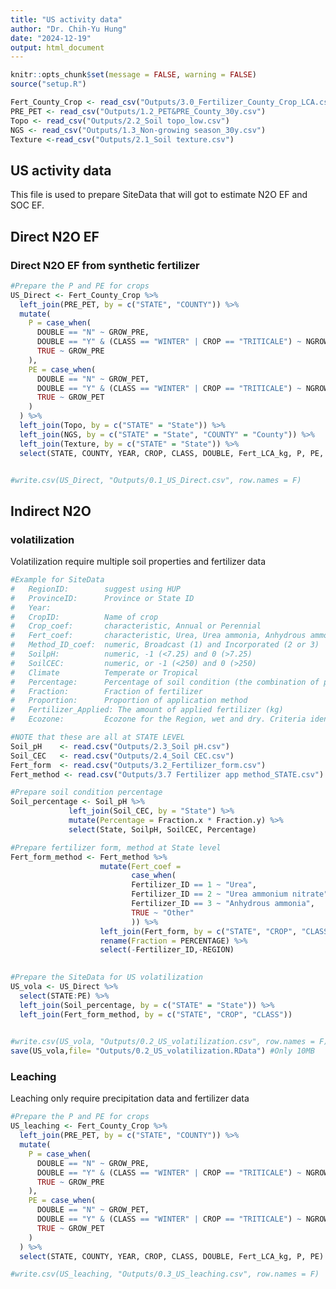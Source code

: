 ```yaml
---
title: "US activity data"
author: "Dr. Chih-Yu Hung"
date: "2024-12-19"
output: html_document
---
```

```r
knitr::opts_chunk$set(message = FALSE, warning = FALSE)
source("setup.R")

Fert_County_Crop <- read_csv("Outputs/3.0_Fertilizer_County_Crop_LCA.csv")
PRE_PET <- read_csv("Outputs/1.2_PET&PRE_County_30y.csv")
Topo <- read_csv("Outputs/2.2_Soil topo_low.csv")
NGS <- read_csv("Outputs/1.3_Non-growing season_30y.csv")
Texture <-read_csv("Outputs/2.1_Soil texture.csv")
```

## US activity data 

This file is used to prepare SiteData that will got to estimate N2O EF and SOC EF. 

## Direct N2O EF
### Direct N2O EF from synthetic fertilizer
```r
#Prepare the P and PE for crops 
US_Direct <- Fert_County_Crop %>%
  left_join(PRE_PET, by = c("STATE", "COUNTY")) %>%
  mutate(
    P = case_when(
      DOUBLE == "N" ~ GROW_PRE,
      DOUBLE == "Y" & (CLASS == "WINTER" | CROP == "TRITICALE") ~ NGROW_PRE,
      TRUE ~ GROW_PRE
    ),
    PE = case_when(
      DOUBLE == "N" ~ GROW_PET,
      DOUBLE == "Y" & (CLASS == "WINTER" | CROP == "TRITICALE") ~ NGROW_PET,
      TRUE ~ GROW_PET
    )
  ) %>%
  left_join(Topo, by = c("STATE" = "State")) %>%
  left_join(NGS, by = c("STATE" = "State", "COUNTY" = "County")) %>%
  left_join(Texture, by = c("STATE" = "State")) %>%
  select(STATE, COUNTY, YEAR, CROP, CLASS, DOUBLE, Fert_LCA_kg, P, PE, Topo, NGS, Frac_Fine, Frac_Medium, Frac_Coarse)


#write.csv(US_Direct, "Outputs/0.1_US_Direct.csv", row.names = F) 
```



## Indirect N2O
### volatilization
Volatilization require multiple soil properties and fertilizer data

```r
#Example for SiteData
#   RegionID:        suggest using HUP
#   ProvinceID:      Province or State ID
#   Year:            
#   CropID:          Name of crop
#   Crop_coef:       characteristic, Annual or Perennial
#   Fert_coef:       characteristic, Urea, Urea ammonia, Anhydrous ammonia, and Other
#   Method_ID_coef:  numeric, Broadcast (1) and Incorporated (2 or 3)
#   SoilpH:          numeric, -1 (<7.25) and 0 (>7.25)
#   SoilCEC:         numeric, or -1 (<250) and 0 (>250)
#   Climate          Temperate or Tropical
#   Percentage:      Percentage of soil condition (the combination of pH and CEC, sum of them must be 1)
#   Fraction:        Fraction of fertilizer
#   Proportion:      Proportion of application method
#   Fertilizer_Applied: The amount of applied fertilizer (kg)
#   Ecozone:         Ecozone for the Region, wet and dry. Criteria identical to irrigation

#NOTE that these are all at STATE LEVEL
Soil_pH    <- read.csv("Outputs/2.3_Soil pH.csv")
Soil_CEC   <- read.csv("Outputs/2.4_Soil CEC.csv")
Fert_form  <- read.csv("Outputs/3.2_Fertilizer_form.csv")
Fert_method <- read.csv("Outputs/3.7 Fertilizer app method_STATE.csv")

#Prepare soil condition percentage 
Soil_percentage <- Soil_pH %>%
             left_join(Soil_CEC, by = "State") %>%
             mutate(Percentage = Fraction.x * Fraction.y) %>%
             select(State, SoilpH, SoilCEC, Percentage)

#Prepare fertilizer form, method at State level
Fert_form_method <- Fert_method %>%
                    mutate(Fert_coef = 
                           case_when(
                           Fertilizer_ID == 1 ~ "Urea",
                           Fertilizer_ID == 2 ~ "Urea ammonium nitrate",
                           Fertilizer_ID == 3 ~ "Anhydrous ammonia",
                           TRUE ~ "Other"
                           )) %>%
                    left_join(Fert_form, by = c("STATE", "CROP", "CLASS", "Fert_coef" = "FORM")) %>%
                    rename(Fraction = PERCENTAGE) %>%
                    select(-Fertilizer_ID,-REGION)

                   
#Prepare the SiteData for US volatilization
US_vola <- US_Direct %>%
  select(STATE:PE) %>%
  left_join(Soil_percentage, by = c("STATE" = "State")) %>%
  left_join(Fert_form_method, by = c("STATE", "CROP", "CLASS"))
   

#write.csv(US_vola, "Outputs/0.2_US_volatilization.csv", row.names = F) >1.2GB too large
save(US_vola,file= "Outputs/0.2_US_volatilization.RData") #Only 10MB
```



### Leaching
 Leaching  only require precipitation data and fertilizer data 
 
```r
#Prepare the P and PE for crops 
US_leaching <- Fert_County_Crop %>%
  left_join(PRE_PET, by = c("STATE", "COUNTY")) %>%
  mutate(
    P = case_when(
      DOUBLE == "N" ~ GROW_PRE,
      DOUBLE == "Y" & (CLASS == "WINTER" | CROP == "TRITICALE") ~ NGROW_PRE,
      TRUE ~ GROW_PRE
    ),
    PE = case_when(
      DOUBLE == "N" ~ GROW_PET,
      DOUBLE == "Y" & (CLASS == "WINTER" | CROP == "TRITICALE") ~ NGROW_PET,
      TRUE ~ GROW_PET
    )
  ) %>%
  select(STATE, COUNTY, YEAR, CROP, CLASS, DOUBLE, Fert_LCA_kg, P, PE)

#write.csv(US_leaching, "Outputs/0.3_US_leaching.csv", row.names = F) 
```
 
